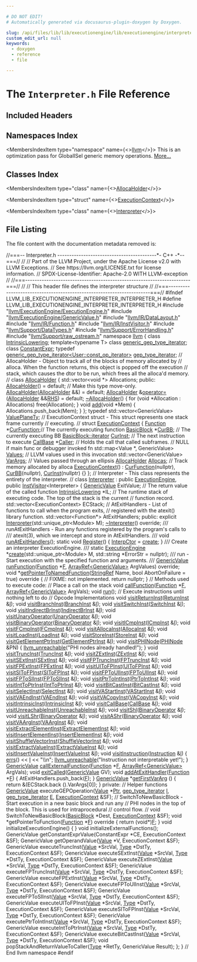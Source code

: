 ```yaml
---

# DO NOT EDIT!
# Automatically generated via docusaurus-plugin-doxygen by Doxygen.

slug: /api/files/lib/lib/executionengine/lib/executionengine/interpreter/interpreter-h
custom_edit_url: null
keywords:
  - doxygen
  - reference
  - file

---
```





# The `Interpreter.h` File Reference

<DoxygenPage pluginConfig={pluginConfig}>



## Included Headers

<IncludesList>
<IncludesListItem
  filePath="llvm/ExecutionEngine/ExecutionEngine.h"
  permalink="/docs/api/files/include/include/llvm/include/llvm/executionengine/executionengine-h"
  isLocal="true" />
<IncludesListItem
  filePath="llvm/ExecutionEngine/GenericValue.h"
  permalink="/docs/api/files/include/include/llvm/include/llvm/executionengine/genericvalue-h"
  isLocal="true" />
<IncludesListItem
  filePath="llvm/IR/DataLayout.h"
  permalink="/docs/api/files/include/include/llvm/include/llvm/ir/datalayout-h"
  isLocal="true" />
<IncludesListItem
  filePath="llvm/IR/Function.h"
  permalink="/docs/api/files/include/include/llvm/include/llvm/ir/function-h"
  isLocal="true" />
<IncludesListItem
  filePath="llvm/IR/InstVisitor.h"
  permalink="/docs/api/files/include/include/llvm/include/llvm/ir/instvisitor-h"
  isLocal="true" />
<IncludesListItem
  filePath="llvm/Support/DataTypes.h"
  permalink="/docs/api/files/include/include/llvm/include/llvm/support/datatypes-h"
  isLocal="true" />
<IncludesListItem
  filePath="llvm/Support/ErrorHandling.h"
  permalink="/docs/api/files/include/include/llvm/include/llvm/support/errorhandling-h"
  isLocal="true" />
<IncludesListItem
  filePath="llvm/Support/raw_ostream.h"
  permalink="/docs/api/files/include/include/llvm/include/llvm/support/raw-ostream-h"
  isLocal="true" />
</IncludesList>

## Namespaces Index

<MembersIndex>

<MembersIndexItem
  type="namespace"
  name={<><a href="/docs/api/namespaces/llvm">llvm</a></>}>
This is an optimization pass for GlobalISel generic memory operations. <a href="/docs/api/namespaces/llvm/#details">More...</a>
</MembersIndexItem>

</MembersIndex>

## Classes Index

<MembersIndex>

<MembersIndexItem
  type="class"
  name={<><a href="/docs/api/classes/llvm/allocaholder">AllocaHolder</a></>}>
</MembersIndexItem>

<MembersIndexItem
  type="struct"
  name={<><a href="/docs/api/structs/llvm/executioncontext">ExecutionContext</a></>}>
</MembersIndexItem>

<MembersIndexItem
  type="class"
  name={<><a href="/docs/api/classes/llvm/interpreter">Interpreter</a></>}>
</MembersIndexItem>

</MembersIndex>


## File Listing

The file content with the documentation metadata removed is:

<ProgramListing>

<Link id="l00001" /><CodeLine lineNumber="1"><Highlight kind="comment">//===-- Interpreter.h ------------------------------------------&#42;- C++ -&#42;--===//</Highlight><Highlight kind="normal"></Highlight></CodeLine>
<Link id="l00002" /><CodeLine lineNumber="2"><Highlight kind="normal"></Highlight><Highlight kind="comment">//</Highlight><Highlight kind="normal"></Highlight></CodeLine>
<Link id="l00003" /><CodeLine lineNumber="3"><Highlight kind="normal"></Highlight><Highlight kind="comment">// Part of the LLVM Project, under the Apache License v2.0 with LLVM Exceptions.</Highlight><Highlight kind="normal"></Highlight></CodeLine>
<Link id="l00004" /><CodeLine lineNumber="4"><Highlight kind="normal"></Highlight><Highlight kind="comment">// See https://llvm.org/LICENSE.txt for license information.</Highlight><Highlight kind="normal"></Highlight></CodeLine>
<Link id="l00005" /><CodeLine lineNumber="5"><Highlight kind="normal"></Highlight><Highlight kind="comment">// SPDX-License-Identifier: Apache-2.0 WITH LLVM-exception</Highlight><Highlight kind="normal"></Highlight></CodeLine>
<Link id="l00006" /><CodeLine lineNumber="6"><Highlight kind="normal"></Highlight><Highlight kind="comment">//</Highlight><Highlight kind="normal"></Highlight></CodeLine>
<Link id="l00007" /><CodeLine lineNumber="7"><Highlight kind="normal"></Highlight><Highlight kind="comment">//===----------------------------------------------------------------------===//</Highlight><Highlight kind="normal"></Highlight></CodeLine>
<Link id="l00008" /><CodeLine lineNumber="8"><Highlight kind="normal"></Highlight><Highlight kind="comment">//</Highlight><Highlight kind="normal"></Highlight></CodeLine>
<Link id="l00009" /><CodeLine lineNumber="9"><Highlight kind="normal"></Highlight><Highlight kind="comment">// This header file defines the interpreter structure</Highlight><Highlight kind="normal"></Highlight></CodeLine>
<Link id="l00010" /><CodeLine lineNumber="10"><Highlight kind="normal"></Highlight><Highlight kind="comment">//</Highlight><Highlight kind="normal"></Highlight></CodeLine>
<Link id="l00011" /><CodeLine lineNumber="11"><Highlight kind="normal"></Highlight><Highlight kind="comment">//===----------------------------------------------------------------------===//</Highlight><Highlight kind="normal"></Highlight></CodeLine>
<Link id="l00012" /><CodeLine lineNumber="12"><Highlight kind="normal"></Highlight></CodeLine>
<Link id="l00013" /><CodeLine lineNumber="13"><Highlight kind="normal"></Highlight><Highlight kind="preprocessor">#ifndef LLVM&#95;LIB&#95;EXECUTIONENGINE&#95;INTERPRETER&#95;INTERPRETER&#95;H</Highlight><Highlight kind="normal"></Highlight></CodeLine>
<Link id="l00014" /><CodeLine lineNumber="14"><Highlight kind="normal"></Highlight><Highlight kind="preprocessor">#define LLVM&#95;LIB&#95;EXECUTIONENGINE&#95;INTERPRETER&#95;INTERPRETER&#95;H</Highlight><Highlight kind="normal"></Highlight></CodeLine>
<Link id="l00015" /><CodeLine lineNumber="15"><Highlight kind="normal"></Highlight></CodeLine>
<Link id="l00016" /><CodeLine lineNumber="16"><Highlight kind="normal"></Highlight><Highlight kind="preprocessor">#include &quot;<a href="/docs/api/files/include/include/llvm/include/llvm/executionengine/executionengine-h">llvm/ExecutionEngine/ExecutionEngine.h</a>&quot;</Highlight><Highlight kind="normal"></Highlight></CodeLine>
<Link id="l00017" /><CodeLine lineNumber="17"><Highlight kind="normal"></Highlight><Highlight kind="preprocessor">#include &quot;<a href="/docs/api/files/include/include/llvm/include/llvm/executionengine/genericvalue-h">llvm/ExecutionEngine/GenericValue.h</a>&quot;</Highlight><Highlight kind="normal"></Highlight></CodeLine>
<Link id="l00018" /><CodeLine lineNumber="18"><Highlight kind="normal"></Highlight><Highlight kind="preprocessor">#include &quot;<a href="/docs/api/files/include/include/llvm/include/llvm/ir/datalayout-h">llvm/IR/DataLayout.h</a>&quot;</Highlight><Highlight kind="normal"></Highlight></CodeLine>
<Link id="l00019" /><CodeLine lineNumber="19"><Highlight kind="normal"></Highlight><Highlight kind="preprocessor">#include &quot;<a href="/docs/api/files/include/include/llvm/include/llvm/ir/function-h">llvm/IR/Function.h</a>&quot;</Highlight><Highlight kind="normal"></Highlight></CodeLine>
<Link id="l00020" /><CodeLine lineNumber="20"><Highlight kind="normal"></Highlight><Highlight kind="preprocessor">#include &quot;<a href="/docs/api/files/include/include/llvm/include/llvm/ir/instvisitor-h">llvm/IR/InstVisitor.h</a>&quot;</Highlight><Highlight kind="normal"></Highlight></CodeLine>
<Link id="l00021" /><CodeLine lineNumber="21"><Highlight kind="normal"></Highlight><Highlight kind="preprocessor">#include &quot;<a href="/docs/api/files/include/include/llvm/include/llvm/support/datatypes-h">llvm/Support/DataTypes.h</a>&quot;</Highlight><Highlight kind="normal"></Highlight></CodeLine>
<Link id="l00022" /><CodeLine lineNumber="22"><Highlight kind="normal"></Highlight><Highlight kind="preprocessor">#include &quot;<a href="/docs/api/files/include/include/llvm/include/llvm/support/errorhandling-h">llvm/Support/ErrorHandling.h</a>&quot;</Highlight><Highlight kind="normal"></Highlight></CodeLine>
<Link id="l00023" /><CodeLine lineNumber="23"><Highlight kind="normal"></Highlight><Highlight kind="preprocessor">#include &quot;<a href="/docs/api/files/include/include/llvm/include/llvm/support/raw-ostream-h">llvm/Support/raw&#95;ostream.h</a>&quot;</Highlight><Highlight kind="normal"></Highlight></CodeLine>
<Link id="l00024" /><CodeLine lineNumber="24"><Highlight kind="normal"></Highlight><Highlight kind="keyword">namespace </Highlight><Highlight kind="normal"><a href="/docs/api/namespaces/llvm">llvm</a> &#123;</Highlight></CodeLine>
<Link id="l00025" /><CodeLine lineNumber="25"><Highlight kind="normal"></Highlight></CodeLine>
<Link id="l00026" /><CodeLine lineNumber="26"><Highlight kind="normal"></Highlight><Highlight kind="keyword">class </Highlight><Highlight kind="normal"><a href="/docs/api/classes/llvm/intrinsiclowering">IntrinsicLowering</a>;</Highlight></CodeLine>
<Link id="l00027" /><CodeLine lineNumber="27"><Highlight kind="normal"></Highlight><Highlight kind="keyword">template</Highlight><Highlight kind="normal">&lt;</Highlight><Highlight kind="keyword">typename</Highlight><Highlight kind="normal"> T&gt; </Highlight><Highlight kind="keyword">class </Highlight><Highlight kind="normal"><a href="/docs/api/classes/llvm/generic-gep-type-iterator">generic&#95;gep&#95;type&#95;iterator</a>;</Highlight></CodeLine>
<Link id="l00028" /><CodeLine lineNumber="28"><Highlight kind="normal"></Highlight><Highlight kind="keyword">class </Highlight><Highlight kind="normal"><a href="/docs/api/classes/llvm/constantexpr">ConstantExpr</a>;</Highlight></CodeLine>
<Link id="l00029" /><CodeLine lineNumber="29"><Highlight kind="normal"></Highlight><Highlight kind="keyword">typedef</Highlight><Highlight kind="normal"> <a href="/docs/api/classes/llvm/generic-gep-type-iterator">generic&#95;gep&#95;type&#95;iterator&lt;User::const&#95;op&#95;iterator&gt;</a> <a href="/docs/api/namespaces/llvm/#a81c0916829c13ba5279ca0e5480aef0c">gep&#95;type&#95;iterator</a>;</Highlight></CodeLine>
<Link id="l00030" /><CodeLine lineNumber="30"><Highlight kind="normal"></Highlight></CodeLine>
<Link id="l00031" /><CodeLine lineNumber="31"><Highlight kind="normal"></Highlight></CodeLine>
<Link id="l00032" /><CodeLine lineNumber="32"><Highlight kind="normal"></Highlight><Highlight kind="comment">// AllocaHolder - Object to track all of the blocks of memory allocated by</Highlight><Highlight kind="normal"></Highlight></CodeLine>
<Link id="l00033" /><CodeLine lineNumber="33"><Highlight kind="normal"></Highlight><Highlight kind="comment">// alloca.  When the function returns, this object is popped off the execution</Highlight><Highlight kind="normal"></Highlight></CodeLine>
<Link id="l00034" /><CodeLine lineNumber="34"><Highlight kind="normal"></Highlight><Highlight kind="comment">// stack, which causes the dtor to be run, which frees all the alloca&#39;d memory.</Highlight><Highlight kind="normal"></Highlight></CodeLine>
<Link id="l00035" /><CodeLine lineNumber="35"><Highlight kind="normal"></Highlight><Highlight kind="comment">//</Highlight><Highlight kind="normal"></Highlight></CodeLine>
<Link id="l00036" /><CodeLine lineNumber="36" lineLink="/docs/api/classes/llvm/allocaholder"><Highlight kind="normal"></Highlight><Highlight kind="keyword">class </Highlight><Highlight kind="normal"><a href="/docs/api/classes/llvm/allocaholder/#a20fb552322e19aa0d00995b70beb0391">AllocaHolder</a> &#123;</Highlight></CodeLine>
<Link id="l00037" /><CodeLine lineNumber="37"><Highlight kind="normal">  std::vector&lt;void &#42;&gt; Allocations;</Highlight></CodeLine>
<Link id="l00038" /><CodeLine lineNumber="38"><Highlight kind="normal"></Highlight></CodeLine>
<Link id="l00039" /><CodeLine lineNumber="39"><Highlight kind="normal"></Highlight><Highlight kind="keyword">public</Highlight><Highlight kind="normal">:</Highlight></CodeLine>
<Link id="l00040" /><CodeLine lineNumber="40" lineLink="/docs/api/classes/llvm/allocaholder/#a20fb552322e19aa0d00995b70beb0391"><Highlight kind="normal">  <a href="/docs/api/classes/llvm/allocaholder/#a20fb552322e19aa0d00995b70beb0391">AllocaHolder</a>() = </Highlight><Highlight kind="keywordflow">default</Highlight><Highlight kind="normal">;</Highlight></CodeLine>
<Link id="l00041" /><CodeLine lineNumber="41"><Highlight kind="normal"></Highlight></CodeLine>
<Link id="l00042" /><CodeLine lineNumber="42"><Highlight kind="normal">  </Highlight><Highlight kind="comment">// Make this type move-only.</Highlight><Highlight kind="normal"></Highlight></CodeLine>
<Link id="l00043" /><CodeLine lineNumber="43" lineLink="/docs/api/classes/llvm/allocaholder/#aa1cf9274504275267fd5795c7310d879"><Highlight kind="normal">  <a href="/docs/api/classes/llvm/allocaholder/#aa1cf9274504275267fd5795c7310d879">AllocaHolder</a>(<a href="/docs/api/classes/llvm/allocaholder/#a20fb552322e19aa0d00995b70beb0391">AllocaHolder</a> &amp;&amp;) = </Highlight><Highlight kind="keywordflow">default</Highlight><Highlight kind="normal">;</Highlight></CodeLine>
<Link id="l00044" /><CodeLine lineNumber="44" lineLink="/docs/api/classes/llvm/allocaholder/#a473fcdb3bd08493c0fb7f90983b4ce1f"><Highlight kind="normal">  <a href="/docs/api/classes/llvm/allocaholder/#a20fb552322e19aa0d00995b70beb0391">AllocaHolder</a> &amp;<a href="/docs/api/classes/llvm/allocaholder/#a473fcdb3bd08493c0fb7f90983b4ce1f">operator=</a>(<a href="/docs/api/classes/llvm/allocaholder/#a20fb552322e19aa0d00995b70beb0391">AllocaHolder</a> &amp;&amp;<a href="/docs/api/files/lib/lib/target/lib/target/x86/x86partialreduction-cpp/#a87b8bfbbe9d8f7146d7f20a5fb42efd0">RHS</a>) = </Highlight><Highlight kind="keywordflow">default</Highlight><Highlight kind="normal">;</Highlight></CodeLine>
<Link id="l00045" /><CodeLine lineNumber="45"><Highlight kind="normal"></Highlight></CodeLine>
<Link id="l00046" /><CodeLine lineNumber="46" lineLink="/docs/api/classes/llvm/allocaholder/#a0f88008407c75649c7981baddc25eff3"><Highlight kind="normal">  <a href="/docs/api/classes/llvm/allocaholder/#a0f88008407c75649c7981baddc25eff3">~AllocaHolder</a>() &#123;</Highlight></CodeLine>
<Link id="l00047" /><CodeLine lineNumber="47"><Highlight kind="normal">    </Highlight><Highlight kind="keywordflow">for</Highlight><Highlight kind="normal"> (</Highlight><Highlight kind="keywordtype">void</Highlight><Highlight kind="normal"> &#42;Allocation : Allocations)</Highlight></CodeLine>
<Link id="l00048" /><CodeLine lineNumber="48"><Highlight kind="normal">      free(Allocation);</Highlight></CodeLine>
<Link id="l00049" /><CodeLine lineNumber="49"><Highlight kind="normal">  &#125;</Highlight></CodeLine>
<Link id="l00050" /><CodeLine lineNumber="50"><Highlight kind="normal"></Highlight></CodeLine>
<Link id="l00051" /><CodeLine lineNumber="51" lineLink="/docs/api/classes/llvm/allocaholder/#a5a72afc11392b6675bd08d0e87a734e4"><Highlight kind="normal">  </Highlight><Highlight kind="keywordtype">void</Highlight><Highlight kind="normal"> <a href="/docs/api/classes/llvm/allocaholder/#a5a72afc11392b6675bd08d0e87a734e4">add</a>(</Highlight><Highlight kind="keywordtype">void</Highlight><Highlight kind="normal"> &#42;Mem) &#123; Allocations.push&#95;back(Mem); &#125;</Highlight></CodeLine>
<Link id="l00052" /><CodeLine lineNumber="52"><Highlight kind="normal">&#125;;</Highlight></CodeLine>
<Link id="l00053" /><CodeLine lineNumber="53"><Highlight kind="normal"></Highlight></CodeLine>
<Link id="l00054" /><CodeLine lineNumber="54" lineLink="/docs/api/namespaces/llvm/#a2225ae4fccc431555bd416e8b3567546"><Highlight kind="normal"></Highlight><Highlight kind="keyword">typedef</Highlight><Highlight kind="normal"> std::vector&lt;GenericValue&gt; <a href="/docs/api/namespaces/llvm/#a2225ae4fccc431555bd416e8b3567546">ValuePlaneTy</a>;</Highlight></CodeLine>
<Link id="l00055" /><CodeLine lineNumber="55"><Highlight kind="normal"></Highlight></CodeLine>
<Link id="l00056" /><CodeLine lineNumber="56"><Highlight kind="normal"></Highlight><Highlight kind="comment">// ExecutionContext struct - This struct represents one stack frame currently</Highlight><Highlight kind="normal"></Highlight></CodeLine>
<Link id="l00057" /><CodeLine lineNumber="57"><Highlight kind="normal"></Highlight><Highlight kind="comment">// executing.</Highlight><Highlight kind="normal"></Highlight></CodeLine>
<Link id="l00058" /><CodeLine lineNumber="58"><Highlight kind="normal"></Highlight><Highlight kind="comment">//</Highlight><Highlight kind="normal"></Highlight></CodeLine>
<Link id="l00059" /><CodeLine lineNumber="59" lineLink="/docs/api/structs/llvm/executioncontext"><Highlight kind="normal"></Highlight><Highlight kind="keyword">struct </Highlight><Highlight kind="normal"><a href="/docs/api/structs/llvm/executioncontext/#a4c4a10d2953279eee5e55f70d4e950f3">ExecutionContext</a> &#123;</Highlight></CodeLine>
<Link id="l00060" /><CodeLine lineNumber="60" lineLink="/docs/api/structs/llvm/executioncontext/#ab239c684fe957cb5de9b212866b4a5e1"><Highlight kind="normal">  <a href="/docs/api/classes/llvm/function">Function</a>             &#42;<a href="/docs/api/structs/llvm/executioncontext/#ab239c684fe957cb5de9b212866b4a5e1">CurFunction</a>;</Highlight><Highlight kind="comment">// The currently executing function</Highlight><Highlight kind="normal"></Highlight></CodeLine>
<Link id="l00061" /><CodeLine lineNumber="61" lineLink="/docs/api/structs/llvm/executioncontext/#ad73bc5948f16852e64c40cd342e5f889"><Highlight kind="normal">  <a href="/docs/api/classes/llvm/basicblock">BasicBlock</a>           &#42;<a href="/docs/api/structs/llvm/executioncontext/#ad73bc5948f16852e64c40cd342e5f889">CurBB</a>;      </Highlight><Highlight kind="comment">// The currently executing BB</Highlight><Highlight kind="normal"></Highlight></CodeLine>
<Link id="l00062" /><CodeLine lineNumber="62" lineLink="/docs/api/structs/llvm/executioncontext/#a82698df4906274f624ea4c6d161e8ad0"><Highlight kind="normal">  <a href="/docs/api/classes/llvm/basicblock/#a98c0a84a5dfa8bce341c829709f171e5">BasicBlock::iterator</a>  <a href="/docs/api/structs/llvm/executioncontext/#a82698df4906274f624ea4c6d161e8ad0">CurInst</a>;    </Highlight><Highlight kind="comment">// The next instruction to execute</Highlight><Highlight kind="normal"></Highlight></CodeLine>
<Link id="l00063" /><CodeLine lineNumber="63" lineLink="/docs/api/structs/llvm/executioncontext/#a2f68bec9366af2e5141fd30521213e01"><Highlight kind="normal">  <a href="/docs/api/classes/llvm/callbase">CallBase</a>             &#42;<a href="/docs/api/structs/llvm/executioncontext/#a2f68bec9366af2e5141fd30521213e01">Caller</a>;     </Highlight><Highlight kind="comment">// Holds the call that called subframes.</Highlight><Highlight kind="normal"></Highlight></CodeLine>
<Link id="l00064" /><CodeLine lineNumber="64"><Highlight kind="normal">                                    </Highlight><Highlight kind="comment">// NULL if main func or debugger invoked fn</Highlight><Highlight kind="normal"></Highlight></CodeLine>
<Link id="l00065" /><CodeLine lineNumber="65" lineLink="/docs/api/structs/llvm/executioncontext/#a9411db0e07c27e8c6107b7efe24cafba"><Highlight kind="normal">  std::map&lt;Value &#42;, GenericValue&gt; <a href="/docs/api/structs/llvm/executioncontext/#a9411db0e07c27e8c6107b7efe24cafba">Values</a>; </Highlight><Highlight kind="comment">// LLVM values used in this invocation</Highlight><Highlight kind="normal"></Highlight></CodeLine>
<Link id="l00066" /><CodeLine lineNumber="66" lineLink="/docs/api/structs/llvm/executioncontext/#a94db05d568d855979a89805b91b1ebb5"><Highlight kind="normal">  std::vector&lt;GenericValue&gt;  <a href="/docs/api/structs/llvm/executioncontext/#a94db05d568d855979a89805b91b1ebb5">VarArgs</a>; </Highlight><Highlight kind="comment">// Values passed through an ellipsis</Highlight><Highlight kind="normal"></Highlight></CodeLine>
<Link id="l00067" /><CodeLine lineNumber="67" lineLink="/docs/api/structs/llvm/executioncontext/#a52742f05d00eb2b17e0a36bfe1557e64"><Highlight kind="normal">  <a href="/docs/api/classes/llvm/allocaholder">AllocaHolder</a> <a href="/docs/api/structs/llvm/executioncontext/#a52742f05d00eb2b17e0a36bfe1557e64">Allocas</a>;            </Highlight><Highlight kind="comment">// Track memory allocated by alloca</Highlight><Highlight kind="normal"></Highlight></CodeLine>
<Link id="l00068" /><CodeLine lineNumber="68"><Highlight kind="normal"></Highlight></CodeLine>
<Link id="l00069" /><CodeLine lineNumber="69" lineLink="/docs/api/structs/llvm/executioncontext/#a4c4a10d2953279eee5e55f70d4e950f3"><Highlight kind="normal">  <a href="/docs/api/structs/llvm/executioncontext/#a4c4a10d2953279eee5e55f70d4e950f3">ExecutionContext</a>() : <a href="/docs/api/structs/llvm/executioncontext/#ab239c684fe957cb5de9b212866b4a5e1">CurFunction</a>(nullptr), <a href="/docs/api/structs/llvm/executioncontext/#ad73bc5948f16852e64c40cd342e5f889">CurBB</a>(nullptr), <a href="/docs/api/structs/llvm/executioncontext/#a82698df4906274f624ea4c6d161e8ad0">CurInst</a>(nullptr) &#123;&#125;</Highlight></CodeLine>
<Link id="l00070" /><CodeLine lineNumber="70"><Highlight kind="normal">&#125;;</Highlight></CodeLine>
<Link id="l00071" /><CodeLine lineNumber="71"><Highlight kind="normal"></Highlight></CodeLine>
<Link id="l00072" /><CodeLine lineNumber="72"><Highlight kind="normal"></Highlight><Highlight kind="comment">// Interpreter - This class represents the entirety of the interpreter.</Highlight><Highlight kind="normal"></Highlight></CodeLine>
<Link id="l00073" /><CodeLine lineNumber="73"><Highlight kind="normal"></Highlight><Highlight kind="comment">//</Highlight><Highlight kind="normal"></Highlight></CodeLine>
<Link id="l00074" /><CodeLine lineNumber="74" lineLink="/docs/api/classes/llvm/interpreter"><Highlight kind="normal"></Highlight><Highlight kind="keyword">class </Highlight><Highlight kind="normal"><a href="/docs/api/classes/llvm/interpreter/#a742cab06ece0dfaa5fb512243e616bcc">Interpreter</a> : </Highlight><Highlight kind="keyword">public</Highlight><Highlight kind="normal"> <a href="/docs/api/classes/llvm/executionengine/#a92eef8691cfbe4446ee15d34258c3185">ExecutionEngine</a>, </Highlight><Highlight kind="keyword">public</Highlight><Highlight kind="normal"> <a href="/docs/api/classes/llvm/instvisitor">InstVisitor</a>&lt;Interpreter&gt; &#123;</Highlight></CodeLine>
<Link id="l00075" /><CodeLine lineNumber="75"><Highlight kind="normal">  <a href="/docs/api/structs/llvm/genericvalue">GenericValue</a> ExitValue;          </Highlight><Highlight kind="comment">// The return value of the called function</Highlight><Highlight kind="normal"></Highlight></CodeLine>
<Link id="l00076" /><CodeLine lineNumber="76"><Highlight kind="normal">  <a href="/docs/api/classes/llvm/intrinsiclowering">IntrinsicLowering</a> &#42;IL;</Highlight></CodeLine>
<Link id="l00077" /><CodeLine lineNumber="77"><Highlight kind="normal"></Highlight></CodeLine>
<Link id="l00078" /><CodeLine lineNumber="78"><Highlight kind="normal">  </Highlight><Highlight kind="comment">// The runtime stack of executing code.  The top of the stack is the current</Highlight><Highlight kind="normal"></Highlight></CodeLine>
<Link id="l00079" /><CodeLine lineNumber="79"><Highlight kind="normal">  </Highlight><Highlight kind="comment">// function record.</Highlight><Highlight kind="normal"></Highlight></CodeLine>
<Link id="l00080" /><CodeLine lineNumber="80"><Highlight kind="normal">  std::vector&lt;ExecutionContext&gt; ECStack;</Highlight></CodeLine>
<Link id="l00081" /><CodeLine lineNumber="81"><Highlight kind="normal"></Highlight></CodeLine>
<Link id="l00082" /><CodeLine lineNumber="82"><Highlight kind="normal">  </Highlight><Highlight kind="comment">// AtExitHandlers - List of functions to call when the program exits,</Highlight><Highlight kind="normal"></Highlight></CodeLine>
<Link id="l00083" /><CodeLine lineNumber="83"><Highlight kind="normal">  </Highlight><Highlight kind="comment">// registered with the atexit() library function.</Highlight><Highlight kind="normal"></Highlight></CodeLine>
<Link id="l00084" /><CodeLine lineNumber="84"><Highlight kind="normal">  std::vector&lt;Function&#42;&gt; AtExitHandlers;</Highlight></CodeLine>
<Link id="l00085" /><CodeLine lineNumber="85"><Highlight kind="normal"></Highlight></CodeLine>
<Link id="l00086" /><CodeLine lineNumber="86"><Highlight kind="normal"></Highlight><Highlight kind="keyword">public</Highlight><Highlight kind="normal">:</Highlight></CodeLine>
<Link id="l00087" /><CodeLine lineNumber="87"><Highlight kind="normal">  </Highlight><Highlight kind="keyword">explicit</Highlight><Highlight kind="normal"> <a href="/docs/api/classes/llvm/interpreter/#a742cab06ece0dfaa5fb512243e616bcc">Interpreter</a>(std::unique&#95;ptr&lt;Module&gt; M);</Highlight></CodeLine>
<Link id="l00088" /><CodeLine lineNumber="88"><Highlight kind="normal">  <a href="/docs/api/classes/llvm/interpreter/#a176fa92633c4d8b9a610471772448583">~Interpreter</a>() </Highlight><Highlight kind="keyword">override</Highlight><Highlight kind="normal">;</Highlight></CodeLine>
<Link id="l00089" /><CodeLine lineNumber="89"><Highlight kind="normal"></Highlight><Highlight kind="comment"></Highlight></CodeLine>
<Link id="l00090" /><CodeLine lineNumber="90"><Highlight kind="comment">  /// runAtExitHandlers - Run any functions registered by the program&#39;s calls to</Highlight></CodeLine>
<Link id="l00091" /><CodeLine lineNumber="91"><Highlight kind="comment">  /// atexit(3), which we intercept and store in AtExitHandlers.</Highlight></CodeLine>
<Link id="l00092" /><CodeLine lineNumber="92"><Highlight kind="comment">  ///</Highlight><Highlight kind="normal"></Highlight></CodeLine>
<Link id="l00093" /><CodeLine lineNumber="93"><Highlight kind="normal">  </Highlight><Highlight kind="keywordtype">void</Highlight><Highlight kind="normal"> <a href="/docs/api/classes/llvm/interpreter/#a508808d7cffb7f4416ddfdc8eb76dd36">runAtExitHandlers</a>();</Highlight></CodeLine>
<Link id="l00094" /><CodeLine lineNumber="94"><Highlight kind="normal"></Highlight></CodeLine>
<Link id="l00095" /><CodeLine lineNumber="95" lineLink="/docs/api/classes/llvm/interpreter/#a152334c0d8a032d91d4c90b5197cb902"><Highlight kind="normal">  </Highlight><Highlight kind="keyword">static</Highlight><Highlight kind="normal"> </Highlight><Highlight kind="keywordtype">void</Highlight><Highlight kind="normal"> <a href="/docs/api/classes/llvm/interpreter/#a152334c0d8a032d91d4c90b5197cb902">Register</a>() &#123;</Highlight></CodeLine>
<Link id="l00096" /><CodeLine lineNumber="96"><Highlight kind="normal">    <a href="/docs/api/classes/llvm/executionengine/#a6947cede6cdd00042e82b3597606a515">InterpCtor</a> = <a href="/docs/api/classes/llvm/interpreter/#aec4c8f10c02e58107d0372b5de57b819">create</a>;</Highlight></CodeLine>
<Link id="l00097" /><CodeLine lineNumber="97"><Highlight kind="normal">  &#125;</Highlight></CodeLine>
<Link id="l00098" /><CodeLine lineNumber="98"><Highlight kind="normal"></Highlight><Highlight kind="comment"></Highlight></CodeLine>
<Link id="l00099" /><CodeLine lineNumber="99"><Highlight kind="comment">  /// Create an interpreter ExecutionEngine.</Highlight></CodeLine>
<Link id="l00100" /><CodeLine lineNumber="100"><Highlight kind="comment">  ///</Highlight><Highlight kind="normal"></Highlight></CodeLine>
<Link id="l00101" /><CodeLine lineNumber="101"><Highlight kind="normal">  </Highlight><Highlight kind="keyword">static</Highlight><Highlight kind="normal"> <a href="/docs/api/classes/llvm/executionengine">ExecutionEngine</a> &#42;<a href="/docs/api/classes/llvm/interpreter/#aec4c8f10c02e58107d0372b5de57b819">create</a>(std::unique&#95;ptr&lt;Module&gt; M,</Highlight></CodeLine>
<Link id="l00102" /><CodeLine lineNumber="102"><Highlight kind="normal">                                 std::string &#42;ErrorStr = </Highlight><Highlight kind="keyword">nullptr</Highlight><Highlight kind="normal">);</Highlight></CodeLine>
<Link id="l00103" /><CodeLine lineNumber="103"><Highlight kind="normal"></Highlight><Highlight kind="comment"></Highlight></CodeLine>
<Link id="l00104" /><CodeLine lineNumber="104"><Highlight kind="comment">  /// run - Start execution with the specified function and arguments.</Highlight></CodeLine>
<Link id="l00105" /><CodeLine lineNumber="105"><Highlight kind="comment">  ///</Highlight><Highlight kind="normal"></Highlight></CodeLine>
<Link id="l00106" /><CodeLine lineNumber="106"><Highlight kind="normal">  <a href="/docs/api/structs/llvm/genericvalue">GenericValue</a> <a href="/docs/api/classes/llvm/interpreter/#a92bee9b9d1c7a9396f6d32bae5f7a563">runFunction</a>(<a href="/docs/api/classes/llvm/function">Function</a> &#42;<a href="/docs/api/files/lib/lib/support/md5-cpp/#a96d73bbd7af15cb1fc38c3f4a3bd82e9">F</a>,</Highlight></CodeLine>
<Link id="l00107" /><CodeLine lineNumber="107"><Highlight kind="normal">                           <a href="/docs/api/classes/llvm/arrayref">ArrayRef&lt;GenericValue&gt;</a> ArgValues) </Highlight><Highlight kind="keyword">override</Highlight><Highlight kind="normal">;</Highlight></CodeLine>
<Link id="l00108" /><CodeLine lineNumber="108"><Highlight kind="normal"></Highlight></CodeLine>
<Link id="l00109" /><CodeLine lineNumber="109" lineLink="/docs/api/classes/llvm/interpreter/#a597b2f195f12edb6302f7c34fdeca405"><Highlight kind="normal">  </Highlight><Highlight kind="keywordtype">void</Highlight><Highlight kind="normal"> &#42;<a href="/docs/api/classes/llvm/interpreter/#a597b2f195f12edb6302f7c34fdeca405">getPointerToNamedFunction</a>(<a href="/docs/api/classes/llvm/stringref">StringRef</a> Name,</Highlight></CodeLine>
<Link id="l00110" /><CodeLine lineNumber="110"><Highlight kind="normal">                                  </Highlight><Highlight kind="keywordtype">bool</Highlight><Highlight kind="normal"> AbortOnFailure = </Highlight><Highlight kind="keyword">true</Highlight><Highlight kind="normal">)</Highlight><Highlight kind="keyword"> override </Highlight><Highlight kind="normal">&#123;</Highlight></CodeLine>
<Link id="l00111" /><CodeLine lineNumber="111"><Highlight kind="normal">    </Highlight><Highlight kind="comment">// FIXME: not implemented.</Highlight><Highlight kind="normal"></Highlight></CodeLine>
<Link id="l00112" /><CodeLine lineNumber="112"><Highlight kind="normal">    </Highlight><Highlight kind="keywordflow">return</Highlight><Highlight kind="normal"> </Highlight><Highlight kind="keyword">nullptr</Highlight><Highlight kind="normal">;</Highlight></CodeLine>
<Link id="l00113" /><CodeLine lineNumber="113"><Highlight kind="normal">  &#125;</Highlight></CodeLine>
<Link id="l00114" /><CodeLine lineNumber="114"><Highlight kind="normal"></Highlight></CodeLine>
<Link id="l00115" /><CodeLine lineNumber="115"><Highlight kind="normal">  </Highlight><Highlight kind="comment">// Methods used to execute code:</Highlight><Highlight kind="normal"></Highlight></CodeLine>
<Link id="l00116" /><CodeLine lineNumber="116"><Highlight kind="normal">  </Highlight><Highlight kind="comment">// Place a call on the stack</Highlight><Highlight kind="normal"></Highlight></CodeLine>
<Link id="l00117" /><CodeLine lineNumber="117"><Highlight kind="normal">  </Highlight><Highlight kind="keywordtype">void</Highlight><Highlight kind="normal"> <a href="/docs/api/classes/llvm/interpreter/#a7e36a63781989accf846f2e78f510d33">callFunction</a>(<a href="/docs/api/classes/llvm/function">Function</a> &#42;<a href="/docs/api/files/lib/lib/support/md5-cpp/#a96d73bbd7af15cb1fc38c3f4a3bd82e9">F</a>, <a href="/docs/api/classes/llvm/arrayref">ArrayRef&lt;GenericValue&gt;</a> ArgVals);</Highlight></CodeLine>
<Link id="l00118" /><CodeLine lineNumber="118"><Highlight kind="normal">  </Highlight><Highlight kind="keywordtype">void</Highlight><Highlight kind="normal"> <a href="/docs/api/classes/llvm/interpreter/#a4b9367cdd0a810a103f13bb649cf697f">run</a>();                </Highlight><Highlight kind="comment">// Execute instructions until nothing left to do</Highlight><Highlight kind="normal"></Highlight></CodeLine>
<Link id="l00119" /><CodeLine lineNumber="119"><Highlight kind="normal"></Highlight></CodeLine>
<Link id="l00120" /><CodeLine lineNumber="120"><Highlight kind="normal">  </Highlight><Highlight kind="comment">// Opcode Implementations</Highlight><Highlight kind="normal"></Highlight></CodeLine>
<Link id="l00121" /><CodeLine lineNumber="121"><Highlight kind="normal">  </Highlight><Highlight kind="keywordtype">void</Highlight><Highlight kind="normal"> <a href="/docs/api/classes/llvm/interpreter/#a2c91ee4a2eb25c80ee8795a57afddf5e">visitReturnInst</a>(<a href="/docs/api/classes/llvm/returninst">ReturnInst</a> &amp;<a href="/docs/api/files/lib/lib/support/md5-cpp/#ac0eafdc9ee161b71e7af98af736952fd">I</a>);</Highlight></CodeLine>
<Link id="l00122" /><CodeLine lineNumber="122"><Highlight kind="normal">  </Highlight><Highlight kind="keywordtype">void</Highlight><Highlight kind="normal"> <a href="/docs/api/classes/llvm/interpreter/#a51022186d1e4b04b893bc5d76c5da587">visitBranchInst</a>(<a href="/docs/api/classes/llvm/branchinst">BranchInst</a> &amp;<a href="/docs/api/files/lib/lib/support/md5-cpp/#ac0eafdc9ee161b71e7af98af736952fd">I</a>);</Highlight></CodeLine>
<Link id="l00123" /><CodeLine lineNumber="123"><Highlight kind="normal">  </Highlight><Highlight kind="keywordtype">void</Highlight><Highlight kind="normal"> <a href="/docs/api/classes/llvm/interpreter/#a562abb53521e5d5930bb086374da2628">visitSwitchInst</a>(<a href="/docs/api/classes/llvm/switchinst">SwitchInst</a> &amp;<a href="/docs/api/files/lib/lib/support/md5-cpp/#ac0eafdc9ee161b71e7af98af736952fd">I</a>);</Highlight></CodeLine>
<Link id="l00124" /><CodeLine lineNumber="124"><Highlight kind="normal">  </Highlight><Highlight kind="keywordtype">void</Highlight><Highlight kind="normal"> <a href="/docs/api/classes/llvm/interpreter/#a3ff48dd8f0dc888cae0759083a0759f0">visitIndirectBrInst</a>(<a href="/docs/api/classes/llvm/indirectbrinst">IndirectBrInst</a> &amp;<a href="/docs/api/files/lib/lib/support/md5-cpp/#ac0eafdc9ee161b71e7af98af736952fd">I</a>);</Highlight></CodeLine>
<Link id="l00125" /><CodeLine lineNumber="125"><Highlight kind="normal"></Highlight></CodeLine>
<Link id="l00126" /><CodeLine lineNumber="126"><Highlight kind="normal">  </Highlight><Highlight kind="keywordtype">void</Highlight><Highlight kind="normal"> <a href="/docs/api/classes/llvm/interpreter/#a8b2b94ef14cca14e32542e221b3303f5">visitUnaryOperator</a>(<a href="/docs/api/classes/llvm/unaryoperator">UnaryOperator</a> &amp;<a href="/docs/api/files/lib/lib/support/md5-cpp/#ac0eafdc9ee161b71e7af98af736952fd">I</a>);</Highlight></CodeLine>
<Link id="l00127" /><CodeLine lineNumber="127"><Highlight kind="normal">  </Highlight><Highlight kind="keywordtype">void</Highlight><Highlight kind="normal"> <a href="/docs/api/classes/llvm/interpreter/#ad931a9b6a516452142c12592afe8968d">visitBinaryOperator</a>(<a href="/docs/api/classes/llvm/binaryoperator">BinaryOperator</a> &amp;<a href="/docs/api/files/lib/lib/support/md5-cpp/#ac0eafdc9ee161b71e7af98af736952fd">I</a>);</Highlight></CodeLine>
<Link id="l00128" /><CodeLine lineNumber="128"><Highlight kind="normal">  </Highlight><Highlight kind="keywordtype">void</Highlight><Highlight kind="normal"> <a href="/docs/api/classes/llvm/interpreter/#a382f8209946dc96b1cb2a30589c06f1c">visitICmpInst</a>(<a href="/docs/api/classes/llvm/icmpinst">ICmpInst</a> &amp;<a href="/docs/api/files/lib/lib/support/md5-cpp/#ac0eafdc9ee161b71e7af98af736952fd">I</a>);</Highlight></CodeLine>
<Link id="l00129" /><CodeLine lineNumber="129"><Highlight kind="normal">  </Highlight><Highlight kind="keywordtype">void</Highlight><Highlight kind="normal"> <a href="/docs/api/classes/llvm/interpreter/#a06c639b057f4b02e4ea274c3e059c95f">visitFCmpInst</a>(<a href="/docs/api/classes/llvm/fcmpinst">FCmpInst</a> &amp;<a href="/docs/api/files/lib/lib/support/md5-cpp/#ac0eafdc9ee161b71e7af98af736952fd">I</a>);</Highlight></CodeLine>
<Link id="l00130" /><CodeLine lineNumber="130"><Highlight kind="normal">  </Highlight><Highlight kind="keywordtype">void</Highlight><Highlight kind="normal"> <a href="/docs/api/classes/llvm/interpreter/#a1ce4069e58167789a23552d4cab66114">visitAllocaInst</a>(<a href="/docs/api/classes/llvm/allocainst">AllocaInst</a> &amp;<a href="/docs/api/files/lib/lib/support/md5-cpp/#ac0eafdc9ee161b71e7af98af736952fd">I</a>);</Highlight></CodeLine>
<Link id="l00131" /><CodeLine lineNumber="131"><Highlight kind="normal">  </Highlight><Highlight kind="keywordtype">void</Highlight><Highlight kind="normal"> <a href="/docs/api/classes/llvm/interpreter/#a7d9427c6aacb65d962854ea8bfe5c23b">visitLoadInst</a>(<a href="/docs/api/classes/llvm/loadinst">LoadInst</a> &amp;<a href="/docs/api/files/lib/lib/support/md5-cpp/#ac0eafdc9ee161b71e7af98af736952fd">I</a>);</Highlight></CodeLine>
<Link id="l00132" /><CodeLine lineNumber="132"><Highlight kind="normal">  </Highlight><Highlight kind="keywordtype">void</Highlight><Highlight kind="normal"> <a href="/docs/api/classes/llvm/interpreter/#a552ef98be3146773854e33c8548d202b">visitStoreInst</a>(<a href="/docs/api/classes/llvm/storeinst">StoreInst</a> &amp;<a href="/docs/api/files/lib/lib/support/md5-cpp/#ac0eafdc9ee161b71e7af98af736952fd">I</a>);</Highlight></CodeLine>
<Link id="l00133" /><CodeLine lineNumber="133"><Highlight kind="normal">  </Highlight><Highlight kind="keywordtype">void</Highlight><Highlight kind="normal"> <a href="/docs/api/classes/llvm/interpreter/#a7e0b0ae6ad80cac2ce881d61147d25ec">visitGetElementPtrInst</a>(<a href="/docs/api/classes/llvm/getelementptrinst">GetElementPtrInst</a> &amp;<a href="/docs/api/files/lib/lib/support/md5-cpp/#ac0eafdc9ee161b71e7af98af736952fd">I</a>);</Highlight></CodeLine>
<Link id="l00134" /><CodeLine lineNumber="134" lineLink="/docs/api/classes/llvm/interpreter/#a0bff26390aaf227ab24fbf78fc040965"><Highlight kind="normal">  </Highlight><Highlight kind="keywordtype">void</Highlight><Highlight kind="normal"> <a href="/docs/api/classes/llvm/interpreter/#a0bff26390aaf227ab24fbf78fc040965">visitPHINode</a>(<a href="/docs/api/classes/llvm/phinode">PHINode</a> &amp;PN) &#123;</Highlight></CodeLine>
<Link id="l00135" /><CodeLine lineNumber="135"><Highlight kind="normal">    <a href="/docs/api/files/include/include/llvm/include/llvm/support/errorhandling-h/#ace243f5c25697a1107cce46626b3dc94">llvm&#95;unreachable</a>(</Highlight><Highlight kind="stringliteral">&quot;PHI nodes already handled!&quot;</Highlight><Highlight kind="normal">);</Highlight></CodeLine>
<Link id="l00136" /><CodeLine lineNumber="136"><Highlight kind="normal">  &#125;</Highlight></CodeLine>
<Link id="l00137" /><CodeLine lineNumber="137"><Highlight kind="normal">  </Highlight><Highlight kind="keywordtype">void</Highlight><Highlight kind="normal"> <a href="/docs/api/classes/llvm/interpreter/#a6187006e0146e42ba68ea7b0a36f8612">visitTruncInst</a>(<a href="/docs/api/classes/llvm/truncinst">TruncInst</a> &amp;<a href="/docs/api/files/lib/lib/support/md5-cpp/#ac0eafdc9ee161b71e7af98af736952fd">I</a>);</Highlight></CodeLine>
<Link id="l00138" /><CodeLine lineNumber="138"><Highlight kind="normal">  </Highlight><Highlight kind="keywordtype">void</Highlight><Highlight kind="normal"> <a href="/docs/api/classes/llvm/interpreter/#ae2cb4303f15332b4ecb8ae8cd9e2f2d0">visitZExtInst</a>(<a href="/docs/api/classes/llvm/zextinst">ZExtInst</a> &amp;<a href="/docs/api/files/lib/lib/support/md5-cpp/#ac0eafdc9ee161b71e7af98af736952fd">I</a>);</Highlight></CodeLine>
<Link id="l00139" /><CodeLine lineNumber="139"><Highlight kind="normal">  </Highlight><Highlight kind="keywordtype">void</Highlight><Highlight kind="normal"> <a href="/docs/api/classes/llvm/interpreter/#ac55fd7a63e2f2beeb7ed4ecc05305c5a">visitSExtInst</a>(<a href="/docs/api/classes/llvm/sextinst">SExtInst</a> &amp;<a href="/docs/api/files/lib/lib/support/md5-cpp/#ac0eafdc9ee161b71e7af98af736952fd">I</a>);</Highlight></CodeLine>
<Link id="l00140" /><CodeLine lineNumber="140"><Highlight kind="normal">  </Highlight><Highlight kind="keywordtype">void</Highlight><Highlight kind="normal"> <a href="/docs/api/classes/llvm/interpreter/#ad6c27060516049d30db09aab83ce8e2a">visitFPTruncInst</a>(<a href="/docs/api/classes/llvm/fptruncinst">FPTruncInst</a> &amp;<a href="/docs/api/files/lib/lib/support/md5-cpp/#ac0eafdc9ee161b71e7af98af736952fd">I</a>);</Highlight></CodeLine>
<Link id="l00141" /><CodeLine lineNumber="141"><Highlight kind="normal">  </Highlight><Highlight kind="keywordtype">void</Highlight><Highlight kind="normal"> <a href="/docs/api/classes/llvm/interpreter/#a9d6f9c796d975ed192c0b004feb0d181">visitFPExtInst</a>(<a href="/docs/api/classes/llvm/fpextinst">FPExtInst</a> &amp;<a href="/docs/api/files/lib/lib/support/md5-cpp/#ac0eafdc9ee161b71e7af98af736952fd">I</a>);</Highlight></CodeLine>
<Link id="l00142" /><CodeLine lineNumber="142"><Highlight kind="normal">  </Highlight><Highlight kind="keywordtype">void</Highlight><Highlight kind="normal"> <a href="/docs/api/classes/llvm/interpreter/#a398c50e793136ad369479408206bb4a8">visitUIToFPInst</a>(<a href="/docs/api/classes/llvm/uitofpinst">UIToFPInst</a> &amp;<a href="/docs/api/files/lib/lib/support/md5-cpp/#ac0eafdc9ee161b71e7af98af736952fd">I</a>);</Highlight></CodeLine>
<Link id="l00143" /><CodeLine lineNumber="143"><Highlight kind="normal">  </Highlight><Highlight kind="keywordtype">void</Highlight><Highlight kind="normal"> <a href="/docs/api/classes/llvm/interpreter/#a05cde965fd9be8eab699f1fbfa661b9b">visitSIToFPInst</a>(<a href="/docs/api/classes/llvm/sitofpinst">SIToFPInst</a> &amp;<a href="/docs/api/files/lib/lib/support/md5-cpp/#ac0eafdc9ee161b71e7af98af736952fd">I</a>);</Highlight></CodeLine>
<Link id="l00144" /><CodeLine lineNumber="144"><Highlight kind="normal">  </Highlight><Highlight kind="keywordtype">void</Highlight><Highlight kind="normal"> <a href="/docs/api/classes/llvm/interpreter/#a70ebc74064b9abcb424d33b3e8a1e95c">visitFPToUIInst</a>(<a href="/docs/api/classes/llvm/fptouiinst">FPToUIInst</a> &amp;<a href="/docs/api/files/lib/lib/support/md5-cpp/#ac0eafdc9ee161b71e7af98af736952fd">I</a>);</Highlight></CodeLine>
<Link id="l00145" /><CodeLine lineNumber="145"><Highlight kind="normal">  </Highlight><Highlight kind="keywordtype">void</Highlight><Highlight kind="normal"> <a href="/docs/api/classes/llvm/interpreter/#ae8faf6742ce6199babb1b5072ae40da4">visitFPToSIInst</a>(<a href="/docs/api/classes/llvm/fptosiinst">FPToSIInst</a> &amp;<a href="/docs/api/files/lib/lib/support/md5-cpp/#ac0eafdc9ee161b71e7af98af736952fd">I</a>);</Highlight></CodeLine>
<Link id="l00146" /><CodeLine lineNumber="146"><Highlight kind="normal">  </Highlight><Highlight kind="keywordtype">void</Highlight><Highlight kind="normal"> <a href="/docs/api/classes/llvm/interpreter/#a09f6cc56fdb2d7b2ea817665147c7d8d">visitPtrToIntInst</a>(<a href="/docs/api/classes/llvm/ptrtointinst">PtrToIntInst</a> &amp;<a href="/docs/api/files/lib/lib/support/md5-cpp/#ac0eafdc9ee161b71e7af98af736952fd">I</a>);</Highlight></CodeLine>
<Link id="l00147" /><CodeLine lineNumber="147"><Highlight kind="normal">  </Highlight><Highlight kind="keywordtype">void</Highlight><Highlight kind="normal"> <a href="/docs/api/classes/llvm/interpreter/#a2e92cc7536cb0d667a0225a25810af08">visitIntToPtrInst</a>(<a href="/docs/api/classes/llvm/inttoptrinst">IntToPtrInst</a> &amp;<a href="/docs/api/files/lib/lib/support/md5-cpp/#ac0eafdc9ee161b71e7af98af736952fd">I</a>);</Highlight></CodeLine>
<Link id="l00148" /><CodeLine lineNumber="148"><Highlight kind="normal">  </Highlight><Highlight kind="keywordtype">void</Highlight><Highlight kind="normal"> <a href="/docs/api/classes/llvm/interpreter/#abd8ab3044cbed9d96925639c54ac89cb">visitBitCastInst</a>(<a href="/docs/api/classes/llvm/bitcastinst">BitCastInst</a> &amp;<a href="/docs/api/files/lib/lib/support/md5-cpp/#ac0eafdc9ee161b71e7af98af736952fd">I</a>);</Highlight></CodeLine>
<Link id="l00149" /><CodeLine lineNumber="149"><Highlight kind="normal">  </Highlight><Highlight kind="keywordtype">void</Highlight><Highlight kind="normal"> <a href="/docs/api/classes/llvm/interpreter/#a1df708fd8aa2d183afcafa641e96ccc1">visitSelectInst</a>(<a href="/docs/api/classes/llvm/selectinst">SelectInst</a> &amp;<a href="/docs/api/files/lib/lib/support/md5-cpp/#ac0eafdc9ee161b71e7af98af736952fd">I</a>);</Highlight></CodeLine>
<Link id="l00150" /><CodeLine lineNumber="150"><Highlight kind="normal"></Highlight></CodeLine>
<Link id="l00151" /><CodeLine lineNumber="151"><Highlight kind="normal">  </Highlight><Highlight kind="keywordtype">void</Highlight><Highlight kind="normal"> <a href="/docs/api/classes/llvm/interpreter/#ab12c231bbdababc7fddf09a0c2825ae9">visitVAStartInst</a>(<a href="/docs/api/classes/llvm/vastartinst">VAStartInst</a> &amp;<a href="/docs/api/files/lib/lib/support/md5-cpp/#ac0eafdc9ee161b71e7af98af736952fd">I</a>);</Highlight></CodeLine>
<Link id="l00152" /><CodeLine lineNumber="152"><Highlight kind="normal">  </Highlight><Highlight kind="keywordtype">void</Highlight><Highlight kind="normal"> <a href="/docs/api/classes/llvm/interpreter/#a6139a7d5a94867405dbb9fe51a46c89c">visitVAEndInst</a>(<a href="/docs/api/classes/llvm/vaendinst">VAEndInst</a> &amp;<a href="/docs/api/files/lib/lib/support/md5-cpp/#ac0eafdc9ee161b71e7af98af736952fd">I</a>);</Highlight></CodeLine>
<Link id="l00153" /><CodeLine lineNumber="153"><Highlight kind="normal">  </Highlight><Highlight kind="keywordtype">void</Highlight><Highlight kind="normal"> <a href="/docs/api/classes/llvm/interpreter/#a5ac2392669a11cf5fc17003be773c7d7">visitVACopyInst</a>(<a href="/docs/api/classes/llvm/vacopyinst">VACopyInst</a> &amp;<a href="/docs/api/files/lib/lib/support/md5-cpp/#ac0eafdc9ee161b71e7af98af736952fd">I</a>);</Highlight></CodeLine>
<Link id="l00154" /><CodeLine lineNumber="154"><Highlight kind="normal">  </Highlight><Highlight kind="keywordtype">void</Highlight><Highlight kind="normal"> <a href="/docs/api/classes/llvm/interpreter/#ae9010576cc8633859d712499ff9d895f">visitIntrinsicInst</a>(<a href="/docs/api/classes/llvm/intrinsicinst">IntrinsicInst</a> &amp;<a href="/docs/api/files/lib/lib/support/md5-cpp/#ac0eafdc9ee161b71e7af98af736952fd">I</a>);</Highlight></CodeLine>
<Link id="l00155" /><CodeLine lineNumber="155"><Highlight kind="normal">  </Highlight><Highlight kind="keywordtype">void</Highlight><Highlight kind="normal"> <a href="/docs/api/classes/llvm/interpreter/#a1975c911e3c868b234f76251d70e676a">visitCallBase</a>(<a href="/docs/api/classes/llvm/callbase">CallBase</a> &amp;<a href="/docs/api/files/lib/lib/support/md5-cpp/#ac0eafdc9ee161b71e7af98af736952fd">I</a>);</Highlight></CodeLine>
<Link id="l00156" /><CodeLine lineNumber="156"><Highlight kind="normal">  </Highlight><Highlight kind="keywordtype">void</Highlight><Highlight kind="normal"> <a href="/docs/api/classes/llvm/interpreter/#a359dfb4c781e8f18bf3b2a6cad1aee8f">visitUnreachableInst</a>(<a href="/docs/api/classes/llvm/unreachableinst">UnreachableInst</a> &amp;<a href="/docs/api/files/lib/lib/support/md5-cpp/#ac0eafdc9ee161b71e7af98af736952fd">I</a>);</Highlight></CodeLine>
<Link id="l00157" /><CodeLine lineNumber="157"><Highlight kind="normal"></Highlight></CodeLine>
<Link id="l00158" /><CodeLine lineNumber="158"><Highlight kind="normal">  </Highlight><Highlight kind="keywordtype">void</Highlight><Highlight kind="normal"> <a href="/docs/api/classes/llvm/interpreter/#adaccb8a2292bd0d7fecec1c16d177cd3">visitShl</a>(<a href="/docs/api/classes/llvm/binaryoperator">BinaryOperator</a> &amp;<a href="/docs/api/files/lib/lib/support/md5-cpp/#ac0eafdc9ee161b71e7af98af736952fd">I</a>);</Highlight></CodeLine>
<Link id="l00159" /><CodeLine lineNumber="159"><Highlight kind="normal">  </Highlight><Highlight kind="keywordtype">void</Highlight><Highlight kind="normal"> <a href="/docs/api/classes/llvm/interpreter/#a39600b19581391dccc382a54d6b79be2">visitLShr</a>(<a href="/docs/api/classes/llvm/binaryoperator">BinaryOperator</a> &amp;<a href="/docs/api/files/lib/lib/support/md5-cpp/#ac0eafdc9ee161b71e7af98af736952fd">I</a>);</Highlight></CodeLine>
<Link id="l00160" /><CodeLine lineNumber="160"><Highlight kind="normal">  </Highlight><Highlight kind="keywordtype">void</Highlight><Highlight kind="normal"> <a href="/docs/api/classes/llvm/interpreter/#ac56427a25d7626e4b748e8fbf1fdf9bb">visitAShr</a>(<a href="/docs/api/classes/llvm/binaryoperator">BinaryOperator</a> &amp;<a href="/docs/api/files/lib/lib/support/md5-cpp/#ac0eafdc9ee161b71e7af98af736952fd">I</a>);</Highlight></CodeLine>
<Link id="l00161" /><CodeLine lineNumber="161"><Highlight kind="normal"></Highlight></CodeLine>
<Link id="l00162" /><CodeLine lineNumber="162"><Highlight kind="normal">  </Highlight><Highlight kind="keywordtype">void</Highlight><Highlight kind="normal"> <a href="/docs/api/classes/llvm/interpreter/#a54b80362711a465bb0430383cbf50837">visitVAArgInst</a>(<a href="/docs/api/classes/llvm/vaarginst">VAArgInst</a> &amp;<a href="/docs/api/files/lib/lib/support/md5-cpp/#ac0eafdc9ee161b71e7af98af736952fd">I</a>);</Highlight></CodeLine>
<Link id="l00163" /><CodeLine lineNumber="163"><Highlight kind="normal">  </Highlight><Highlight kind="keywordtype">void</Highlight><Highlight kind="normal"> <a href="/docs/api/classes/llvm/interpreter/#a582723c984e76cf38ba855426a60a235">visitExtractElementInst</a>(<a href="/docs/api/classes/llvm/extractelementinst">ExtractElementInst</a> &amp;<a href="/docs/api/files/lib/lib/support/md5-cpp/#ac0eafdc9ee161b71e7af98af736952fd">I</a>);</Highlight></CodeLine>
<Link id="l00164" /><CodeLine lineNumber="164"><Highlight kind="normal">  </Highlight><Highlight kind="keywordtype">void</Highlight><Highlight kind="normal"> <a href="/docs/api/classes/llvm/interpreter/#a86b39d8533c9fd7c518a6ebc3456e6d1">visitInsertElementInst</a>(<a href="/docs/api/classes/llvm/insertelementinst">InsertElementInst</a> &amp;<a href="/docs/api/files/lib/lib/support/md5-cpp/#ac0eafdc9ee161b71e7af98af736952fd">I</a>);</Highlight></CodeLine>
<Link id="l00165" /><CodeLine lineNumber="165"><Highlight kind="normal">  </Highlight><Highlight kind="keywordtype">void</Highlight><Highlight kind="normal"> <a href="/docs/api/classes/llvm/interpreter/#a1023db1599beb0118dd1ffe91d85f172">visitShuffleVectorInst</a>(<a href="/docs/api/classes/llvm/shufflevectorinst">ShuffleVectorInst</a> &amp;<a href="/docs/api/files/lib/lib/support/md5-cpp/#ac0eafdc9ee161b71e7af98af736952fd">I</a>);</Highlight></CodeLine>
<Link id="l00166" /><CodeLine lineNumber="166"><Highlight kind="normal"></Highlight></CodeLine>
<Link id="l00167" /><CodeLine lineNumber="167"><Highlight kind="normal">  </Highlight><Highlight kind="keywordtype">void</Highlight><Highlight kind="normal"> <a href="/docs/api/classes/llvm/interpreter/#a555a1a7ce9538b817e65c911ed7da13a">visitExtractValueInst</a>(<a href="/docs/api/classes/llvm/extractvalueinst">ExtractValueInst</a> &amp;<a href="/docs/api/files/lib/lib/support/md5-cpp/#ac0eafdc9ee161b71e7af98af736952fd">I</a>);</Highlight></CodeLine>
<Link id="l00168" /><CodeLine lineNumber="168"><Highlight kind="normal">  </Highlight><Highlight kind="keywordtype">void</Highlight><Highlight kind="normal"> <a href="/docs/api/classes/llvm/interpreter/#a47c795f3e83fbfbd37c1b890c850dbe7">visitInsertValueInst</a>(<a href="/docs/api/classes/llvm/insertvalueinst">InsertValueInst</a> &amp;<a href="/docs/api/files/lib/lib/support/md5-cpp/#ac0eafdc9ee161b71e7af98af736952fd">I</a>);</Highlight></CodeLine>
<Link id="l00169" /><CodeLine lineNumber="169"><Highlight kind="normal"></Highlight></CodeLine>
<Link id="l00170" /><CodeLine lineNumber="170" lineLink="/docs/api/classes/llvm/interpreter/#affbc0703b97afc6f7691ebf2f7cf001a"><Highlight kind="normal">  </Highlight><Highlight kind="keywordtype">void</Highlight><Highlight kind="normal"> <a href="/docs/api/classes/llvm/interpreter/#affbc0703b97afc6f7691ebf2f7cf001a">visitInstruction</a>(<a href="/docs/api/classes/llvm/instruction">Instruction</a> &amp;<a href="/docs/api/files/lib/lib/support/md5-cpp/#ac0eafdc9ee161b71e7af98af736952fd">I</a>) &#123;</Highlight></CodeLine>
<Link id="l00171" /><CodeLine lineNumber="171"><Highlight kind="normal">    <a href="/docs/api/namespaces/llvm/#a9a7b5c68c90f85baaedaa854cc5002cc">errs</a>() &lt;&lt; <a href="/docs/api/files/lib/lib/support/md5-cpp/#ac0eafdc9ee161b71e7af98af736952fd">I</a> &lt;&lt; </Highlight><Highlight kind="stringliteral">&quot;\\n&quot;</Highlight><Highlight kind="normal">;</Highlight></CodeLine>
<Link id="l00172" /><CodeLine lineNumber="172"><Highlight kind="normal">    <a href="/docs/api/files/include/include/llvm/include/llvm/support/errorhandling-h/#ace243f5c25697a1107cce46626b3dc94">llvm&#95;unreachable</a>(</Highlight><Highlight kind="stringliteral">&quot;Instruction not interpretable yet!&quot;</Highlight><Highlight kind="normal">);</Highlight></CodeLine>
<Link id="l00173" /><CodeLine lineNumber="173"><Highlight kind="normal">  &#125;</Highlight></CodeLine>
<Link id="l00174" /><CodeLine lineNumber="174"><Highlight kind="normal"></Highlight></CodeLine>
<Link id="l00175" /><CodeLine lineNumber="175"><Highlight kind="normal">  <a href="/docs/api/structs/llvm/genericvalue">GenericValue</a> <a href="/docs/api/classes/llvm/interpreter/#ac90cfcdb0c2a25c0969106ebff1be9f8">callExternalFunction</a>(<a href="/docs/api/classes/llvm/function">Function</a> &#42;<a href="/docs/api/files/lib/lib/support/md5-cpp/#a96d73bbd7af15cb1fc38c3f4a3bd82e9">F</a>,</Highlight></CodeLine>
<Link id="l00176" /><CodeLine lineNumber="176"><Highlight kind="normal">                                    <a href="/docs/api/classes/llvm/arrayref">ArrayRef&lt;GenericValue&gt;</a> ArgVals);</Highlight></CodeLine>
<Link id="l00177" /><CodeLine lineNumber="177"><Highlight kind="normal">  </Highlight><Highlight kind="keywordtype">void</Highlight><Highlight kind="normal"> <a href="/docs/api/classes/llvm/interpreter/#a27a48d828a2227311270264ae0e78f8c">exitCalled</a>(<a href="/docs/api/structs/llvm/genericvalue">GenericValue</a> GV);</Highlight></CodeLine>
<Link id="l00178" /><CodeLine lineNumber="178"><Highlight kind="normal"></Highlight></CodeLine>
<Link id="l00179" /><CodeLine lineNumber="179" lineLink="/docs/api/classes/llvm/interpreter/#a14691519e5b8fc508cabd95ec94d98d2"><Highlight kind="normal">  </Highlight><Highlight kind="keywordtype">void</Highlight><Highlight kind="normal"> <a href="/docs/api/classes/llvm/interpreter/#a14691519e5b8fc508cabd95ec94d98d2">addAtExitHandler</a>(<a href="/docs/api/classes/llvm/function">Function</a> &#42;<a href="/docs/api/files/lib/lib/support/md5-cpp/#a96d73bbd7af15cb1fc38c3f4a3bd82e9">F</a>) &#123;</Highlight></CodeLine>
<Link id="l00180" /><CodeLine lineNumber="180"><Highlight kind="normal">    AtExitHandlers.push&#95;back(<a href="/docs/api/files/lib/lib/support/md5-cpp/#a96d73bbd7af15cb1fc38c3f4a3bd82e9">F</a>);</Highlight></CodeLine>
<Link id="l00181" /><CodeLine lineNumber="181"><Highlight kind="normal">  &#125;</Highlight></CodeLine>
<Link id="l00182" /><CodeLine lineNumber="182"><Highlight kind="normal"></Highlight></CodeLine>
<Link id="l00183" /><CodeLine lineNumber="183" lineLink="/docs/api/classes/llvm/interpreter/#a4dfe034bb20ec240394573379e91996f"><Highlight kind="normal">  <a href="/docs/api/structs/llvm/genericvalue">GenericValue</a> &#42;<a href="/docs/api/classes/llvm/interpreter/#a4dfe034bb20ec240394573379e91996f">getFirstVarArg</a> () &#123;</Highlight></CodeLine>
<Link id="l00184" /><CodeLine lineNumber="184"><Highlight kind="normal">    </Highlight><Highlight kind="keywordflow">return</Highlight><Highlight kind="normal"> &amp;(ECStack.back ().VarArgs&#91;0&#93;);</Highlight></CodeLine>
<Link id="l00185" /><CodeLine lineNumber="185"><Highlight kind="normal">  &#125;</Highlight></CodeLine>
<Link id="l00186" /><CodeLine lineNumber="186"><Highlight kind="normal"></Highlight></CodeLine>
<Link id="l00187" /><CodeLine lineNumber="187"><Highlight kind="normal"></Highlight><Highlight kind="keyword">private</Highlight><Highlight kind="normal">:  </Highlight><Highlight kind="comment">// Helper functions</Highlight><Highlight kind="normal"></Highlight></CodeLine>
<Link id="l00188" /><CodeLine lineNumber="188"><Highlight kind="normal">  <a href="/docs/api/structs/llvm/genericvalue">GenericValue</a> executeGEPOperation(<a href="/docs/api/classes/llvm/value">Value</a> &#42;<a href="/docs/api/files/lib/lib/analysis/targetlibraryinfo-cpp/#aca185e6d0e9f423dbb24440206454872a11dbf501abf829b3ab7049c2d3a8a053">Ptr</a>, <a href="/docs/api/namespaces/llvm/#a81c0916829c13ba5279ca0e5480aef0c">gep&#95;type&#95;iterator</a> <a href="/docs/api/files/lib/lib/support/md5-cpp/#ac0eafdc9ee161b71e7af98af736952fd">I</a>,</Highlight></CodeLine>
<Link id="l00189" /><CodeLine lineNumber="189"><Highlight kind="normal">                                   <a href="/docs/api/namespaces/llvm/#a81c0916829c13ba5279ca0e5480aef0c">gep&#95;type&#95;iterator</a> <a href="/docs/api/files/lib/lib/ir/builtingcs-cpp/#abb2b3a60ccc38a28239e19a1646e0c8a">E</a>, <a href="/docs/api/structs/llvm/executioncontext">ExecutionContext</a> &amp;SF);</Highlight></CodeLine>
<Link id="l00190" /><CodeLine lineNumber="190"><Highlight kind="normal"></Highlight></CodeLine>
<Link id="l00191" /><CodeLine lineNumber="191"><Highlight kind="normal">  </Highlight><Highlight kind="comment">// SwitchToNewBasicBlock - Start execution in a new basic block and run any</Highlight><Highlight kind="normal"></Highlight></CodeLine>
<Link id="l00192" /><CodeLine lineNumber="192"><Highlight kind="normal">  </Highlight><Highlight kind="comment">// PHI nodes in the top of the block.  This is used for intraprocedural</Highlight><Highlight kind="normal"></Highlight></CodeLine>
<Link id="l00193" /><CodeLine lineNumber="193"><Highlight kind="normal">  </Highlight><Highlight kind="comment">// control flow.</Highlight><Highlight kind="normal"></Highlight></CodeLine>
<Link id="l00194" /><CodeLine lineNumber="194"><Highlight kind="normal">  </Highlight><Highlight kind="comment">//</Highlight><Highlight kind="normal"></Highlight></CodeLine>
<Link id="l00195" /><CodeLine lineNumber="195"><Highlight kind="normal">  </Highlight><Highlight kind="keywordtype">void</Highlight><Highlight kind="normal"> SwitchToNewBasicBlock(<a href="/docs/api/classes/llvm/basicblock">BasicBlock</a> &#42;Dest, <a href="/docs/api/structs/llvm/executioncontext">ExecutionContext</a> &amp;SF);</Highlight></CodeLine>
<Link id="l00196" /><CodeLine lineNumber="196"><Highlight kind="normal"></Highlight></CodeLine>
<Link id="l00197" /><CodeLine lineNumber="197"><Highlight kind="normal">  </Highlight><Highlight kind="keywordtype">void</Highlight><Highlight kind="normal"> &#42;getPointerToFunction(<a href="/docs/api/classes/llvm/function">Function</a> &#42;<a href="/docs/api/files/lib/lib/support/md5-cpp/#a96d73bbd7af15cb1fc38c3f4a3bd82e9">F</a>)</Highlight><Highlight kind="keyword"> override </Highlight><Highlight kind="normal">&#123; </Highlight><Highlight kind="keywordflow">return</Highlight><Highlight kind="normal"> (</Highlight><Highlight kind="keywordtype">void</Highlight><Highlight kind="normal">&#42;)<a href="/docs/api/files/lib/lib/support/md5-cpp/#a96d73bbd7af15cb1fc38c3f4a3bd82e9">F</a>; &#125;</Highlight></CodeLine>
<Link id="l00198" /><CodeLine lineNumber="198"><Highlight kind="normal"></Highlight></CodeLine>
<Link id="l00199" /><CodeLine lineNumber="199"><Highlight kind="normal">  </Highlight><Highlight kind="keywordtype">void</Highlight><Highlight kind="normal"> initializeExecutionEngine() &#123; &#125;</Highlight></CodeLine>
<Link id="l00200" /><CodeLine lineNumber="200"><Highlight kind="normal">  </Highlight><Highlight kind="keywordtype">void</Highlight><Highlight kind="normal"> initializeExternalFunctions();</Highlight></CodeLine>
<Link id="l00201" /><CodeLine lineNumber="201"><Highlight kind="normal">  GenericValue getConstantExprValue(ConstantExpr &#42;CE, ExecutionContext &amp;SF);</Highlight></CodeLine>
<Link id="l00202" /><CodeLine lineNumber="202"><Highlight kind="normal">  GenericValue getOperandValue(<a href="/docs/api/namespaces/llvm/#a066e2a31a13d6520e52ae1944f194662">Value</a> &#42;V, ExecutionContext &amp;SF);</Highlight></CodeLine>
<Link id="l00203" /><CodeLine lineNumber="203"><Highlight kind="normal">  GenericValue executeTruncInst(<a href="/docs/api/namespaces/llvm/#a066e2a31a13d6520e52ae1944f194662">Value</a> &#42;SrcVal, <a href="/docs/api/files/include/include/llvm/include/llvm/demangle/itaniumdemangle-h/#a88ee8e4eea43084bd8964682683da88caa1fa27779242b4902f7ae3bdd5c6d508">Type</a> &#42;DstTy,</Highlight></CodeLine>
<Link id="l00204" /><CodeLine lineNumber="204"><Highlight kind="normal">                                ExecutionContext &amp;SF);</Highlight></CodeLine>
<Link id="l00205" /><CodeLine lineNumber="205"><Highlight kind="normal">  GenericValue executeSExtInst(<a href="/docs/api/namespaces/llvm/#a066e2a31a13d6520e52ae1944f194662">Value</a> &#42;SrcVal, <a href="/docs/api/files/include/include/llvm/include/llvm/demangle/itaniumdemangle-h/#a88ee8e4eea43084bd8964682683da88caa1fa27779242b4902f7ae3bdd5c6d508">Type</a> &#42;DstTy,</Highlight></CodeLine>
<Link id="l00206" /><CodeLine lineNumber="206"><Highlight kind="normal">                               ExecutionContext &amp;SF);</Highlight></CodeLine>
<Link id="l00207" /><CodeLine lineNumber="207"><Highlight kind="normal">  GenericValue executeZExtInst(<a href="/docs/api/namespaces/llvm/#a066e2a31a13d6520e52ae1944f194662">Value</a> &#42;SrcVal, <a href="/docs/api/files/include/include/llvm/include/llvm/demangle/itaniumdemangle-h/#a88ee8e4eea43084bd8964682683da88caa1fa27779242b4902f7ae3bdd5c6d508">Type</a> &#42;DstTy,</Highlight></CodeLine>
<Link id="l00208" /><CodeLine lineNumber="208"><Highlight kind="normal">                               ExecutionContext &amp;SF);</Highlight></CodeLine>
<Link id="l00209" /><CodeLine lineNumber="209"><Highlight kind="normal">  GenericValue executeFPTruncInst(<a href="/docs/api/namespaces/llvm/#a066e2a31a13d6520e52ae1944f194662">Value</a> &#42;SrcVal, <a href="/docs/api/files/include/include/llvm/include/llvm/demangle/itaniumdemangle-h/#a88ee8e4eea43084bd8964682683da88caa1fa27779242b4902f7ae3bdd5c6d508">Type</a> &#42;DstTy,</Highlight></CodeLine>
<Link id="l00210" /><CodeLine lineNumber="210"><Highlight kind="normal">                                  ExecutionContext &amp;SF);</Highlight></CodeLine>
<Link id="l00211" /><CodeLine lineNumber="211"><Highlight kind="normal">  GenericValue executeFPExtInst(<a href="/docs/api/namespaces/llvm/#a066e2a31a13d6520e52ae1944f194662">Value</a> &#42;SrcVal, <a href="/docs/api/files/include/include/llvm/include/llvm/demangle/itaniumdemangle-h/#a88ee8e4eea43084bd8964682683da88caa1fa27779242b4902f7ae3bdd5c6d508">Type</a> &#42;DstTy,</Highlight></CodeLine>
<Link id="l00212" /><CodeLine lineNumber="212"><Highlight kind="normal">                                ExecutionContext &amp;SF);</Highlight></CodeLine>
<Link id="l00213" /><CodeLine lineNumber="213"><Highlight kind="normal">  GenericValue executeFPToUIInst(<a href="/docs/api/namespaces/llvm/#a066e2a31a13d6520e52ae1944f194662">Value</a> &#42;SrcVal, <a href="/docs/api/files/include/include/llvm/include/llvm/demangle/itaniumdemangle-h/#a88ee8e4eea43084bd8964682683da88caa1fa27779242b4902f7ae3bdd5c6d508">Type</a> &#42;DstTy,</Highlight></CodeLine>
<Link id="l00214" /><CodeLine lineNumber="214"><Highlight kind="normal">                                 ExecutionContext &amp;SF);</Highlight></CodeLine>
<Link id="l00215" /><CodeLine lineNumber="215"><Highlight kind="normal">  GenericValue executeFPToSIInst(<a href="/docs/api/namespaces/llvm/#a066e2a31a13d6520e52ae1944f194662">Value</a> &#42;SrcVal, <a href="/docs/api/files/include/include/llvm/include/llvm/demangle/itaniumdemangle-h/#a88ee8e4eea43084bd8964682683da88caa1fa27779242b4902f7ae3bdd5c6d508">Type</a> &#42;DstTy,</Highlight></CodeLine>
<Link id="l00216" /><CodeLine lineNumber="216"><Highlight kind="normal">                                 ExecutionContext &amp;SF);</Highlight></CodeLine>
<Link id="l00217" /><CodeLine lineNumber="217"><Highlight kind="normal">  GenericValue executeUIToFPInst(<a href="/docs/api/namespaces/llvm/#a066e2a31a13d6520e52ae1944f194662">Value</a> &#42;SrcVal, <a href="/docs/api/files/include/include/llvm/include/llvm/demangle/itaniumdemangle-h/#a88ee8e4eea43084bd8964682683da88caa1fa27779242b4902f7ae3bdd5c6d508">Type</a> &#42;DstTy,</Highlight></CodeLine>
<Link id="l00218" /><CodeLine lineNumber="218"><Highlight kind="normal">                                 ExecutionContext &amp;SF);</Highlight></CodeLine>
<Link id="l00219" /><CodeLine lineNumber="219"><Highlight kind="normal">  GenericValue executeSIToFPInst(<a href="/docs/api/namespaces/llvm/#a066e2a31a13d6520e52ae1944f194662">Value</a> &#42;SrcVal, <a href="/docs/api/files/include/include/llvm/include/llvm/demangle/itaniumdemangle-h/#a88ee8e4eea43084bd8964682683da88caa1fa27779242b4902f7ae3bdd5c6d508">Type</a> &#42;DstTy,</Highlight></CodeLine>
<Link id="l00220" /><CodeLine lineNumber="220"><Highlight kind="normal">                                 ExecutionContext &amp;SF);</Highlight></CodeLine>
<Link id="l00221" /><CodeLine lineNumber="221"><Highlight kind="normal">  GenericValue executePtrToIntInst(<a href="/docs/api/namespaces/llvm/#a066e2a31a13d6520e52ae1944f194662">Value</a> &#42;SrcVal, <a href="/docs/api/files/include/include/llvm/include/llvm/demangle/itaniumdemangle-h/#a88ee8e4eea43084bd8964682683da88caa1fa27779242b4902f7ae3bdd5c6d508">Type</a> &#42;DstTy,</Highlight></CodeLine>
<Link id="l00222" /><CodeLine lineNumber="222"><Highlight kind="normal">                                   ExecutionContext &amp;SF);</Highlight></CodeLine>
<Link id="l00223" /><CodeLine lineNumber="223"><Highlight kind="normal">  GenericValue executeIntToPtrInst(<a href="/docs/api/namespaces/llvm/#a066e2a31a13d6520e52ae1944f194662">Value</a> &#42;SrcVal, <a href="/docs/api/files/include/include/llvm/include/llvm/demangle/itaniumdemangle-h/#a88ee8e4eea43084bd8964682683da88caa1fa27779242b4902f7ae3bdd5c6d508">Type</a> &#42;DstTy,</Highlight></CodeLine>
<Link id="l00224" /><CodeLine lineNumber="224"><Highlight kind="normal">                                   ExecutionContext &amp;SF);</Highlight></CodeLine>
<Link id="l00225" /><CodeLine lineNumber="225"><Highlight kind="normal">  GenericValue executeBitCastInst(<a href="/docs/api/namespaces/llvm/#a066e2a31a13d6520e52ae1944f194662">Value</a> &#42;SrcVal, <a href="/docs/api/files/include/include/llvm/include/llvm/demangle/itaniumdemangle-h/#a88ee8e4eea43084bd8964682683da88caa1fa27779242b4902f7ae3bdd5c6d508">Type</a> &#42;DstTy,</Highlight></CodeLine>
<Link id="l00226" /><CodeLine lineNumber="226"><Highlight kind="normal">                                  ExecutionContext &amp;SF);</Highlight></CodeLine>
<Link id="l00227" /><CodeLine lineNumber="227"><Highlight kind="normal">  </Highlight><Highlight kind="keywordtype">void</Highlight><Highlight kind="normal"> popStackAndReturnValueToCaller(<a href="/docs/api/files/include/include/llvm/include/llvm/demangle/itaniumdemangle-h/#a88ee8e4eea43084bd8964682683da88caa1fa27779242b4902f7ae3bdd5c6d508">Type</a> &#42;RetTy, GenericValue Result);</Highlight></CodeLine>
<Link id="l00228" /><CodeLine lineNumber="228"><Highlight kind="normal"></Highlight></CodeLine>
<Link id="l00229" /><CodeLine lineNumber="229"><Highlight kind="normal">&#125;;</Highlight></CodeLine>
<Link id="l00230" /><CodeLine lineNumber="230"><Highlight kind="normal"></Highlight></CodeLine>
<Link id="l00231" /><CodeLine lineNumber="231"><Highlight kind="normal">&#125; </Highlight><Highlight kind="comment">// End llvm namespace</Highlight><Highlight kind="normal"></Highlight></CodeLine>
<Link id="l00232" /><CodeLine lineNumber="232"><Highlight kind="normal"></Highlight></CodeLine>
<Link id="l00233" /><CodeLine lineNumber="233"><Highlight kind="normal"></Highlight><Highlight kind="preprocessor">#endif</Highlight></CodeLine>

</ProgramListing>

</DoxygenPage>
